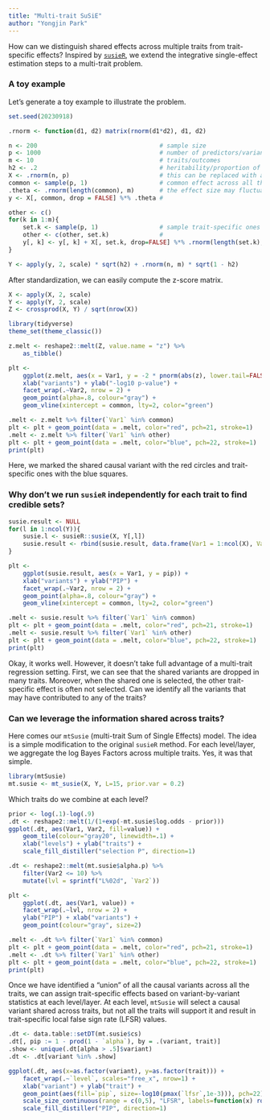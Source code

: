 ```yaml
---
title: "Multi-trait SuSiE"
author: "Yongjin Park"
---
```


How can we distinguish shared effects across multiple traits from trait-specific effects?  Inspired by [`susieR`](https://github.com/stephenslab/susieR), we extend the integrative single-effect estimation steps to a multi-trait problem.

### A toy example

Let's generate a toy example to illustrate the problem.

```r
set.seed(20230918)

.rnorm <- function(d1, d2) matrix(rnorm(d1*d2), d1, d2)

n <- 200                                  # sample size
p <- 1000                                 # number of predictors/variants
m <- 10                                   # traits/outcomes
h2 <- .2                                  # heritability/proportion of variance exampled by X
X <- .rnorm(n, p)                         # this can be replaced with a real genotype matrix
common <- sample(p, 1)                    # common effect across all the traits
.theta <- .rnorm(length(common), m)       # the effect size may fluctuate
y <- X[, common, drop = FALSE] %*% .theta #

other <- c()
for(k in 1:m){
    set.k <- sample(p, 1)                 # sample trait-specific ones
    other <- c(other, set.k)              #
    y[, k] <- y[, k] + X[, set.k, drop=FALSE] %*% .rnorm(length(set.k), 1)
}

Y <- apply(y, 2, scale) * sqrt(h2) + .rnorm(n, m) * sqrt(1 - h2)
```

After standardization, we can easily compute the z-score matrix.

```r
X <- apply(X, 2, scale)
Y <- apply(Y, 2, scale)
Z <- crossprod(X, Y) / sqrt(nrow(X))
```

```r
library(tidyverse)
theme_set(theme_classic())

z.melt <- reshape2::melt(Z, value.name = "z") %>%
    as_tibble()
```

```r
plt <-
    ggplot(z.melt, aes(x = Var1, y = -2 * pnorm(abs(z), lower.tail=FALSE, log.p=TRUE)/log(10))) +
    xlab("variants") + ylab("-log10 p-value") +
    facet_wrap(.~Var2, nrow = 2) +
    geom_point(alpha=.8, colour="gray") +
    geom_vline(xintercept = common, lty=2, color="green")

.melt <- z.melt %>% filter(`Var1` %in% common)
plt <- plt + geom_point(data = .melt, color="red", pch=21, stroke=1)
.melt <- z.melt %>% filter(`Var1` %in% other)
plt <- plt + geom_point(data = .melt, color="blue", pch=22, stroke=1)
print(plt)
```

Here, we marked the shared causal variant with the red circles and trait-specific ones with the blue squares.

### Why don't we run `susieR` independently for each trait to find credible sets?

```r
susie.result <- NULL
for(l in 1:ncol(Y)){
    susie.l <- susieR::susie(X, Y[,l])
    susie.result <- rbind(susie.result, data.frame(Var1 = 1:ncol(X), Var2 = l, pip = susie.l$pip))
}
```

```r
plt <-
    ggplot(susie.result, aes(x = Var1, y = pip)) +
    xlab("variants") + ylab("PIP") +
    facet_wrap(.~Var2, nrow = 2) +
    geom_point(alpha=.8, colour="gray") +
    geom_vline(xintercept = common, lty=2, color="green")

.melt <- susie.result %>% filter(`Var1` %in% common)
plt <- plt + geom_point(data = .melt, color="red", pch=21, stroke=1)
.melt <- susie.result %>% filter(`Var1` %in% other)
plt <- plt + geom_point(data = .melt, color="blue", pch=22, stroke=1)
print(plt)
```

Okay, it works well. However, it doesn't take full advantage of a multi-trait regression setting. First, we can see that the shared variants are dropped in many traits. Moreover, when the shared one is selected, the other trait-specific effect is often not selected. Can we identify all the variants that may have contributed to any of the traits?

### Can we leverage the information shared across traits?

Here comes our `mtSusie` (multi-trait Sum of Single Effects) model. The idea is a simple modification to the original `susieR` method. For each level/layer, we aggregate the log Bayes Factors across multiple traits. Yes, it was that simple.

```r
library(mtSusie)
mt.susie <- mt_susie(X, Y, L=15, prior.var = 0.2)
```

Which traits do we combine at each level?

```r
prior <- log(.1)-log(.9)
.dt <- reshape2::melt(1/(1+exp(-mt.susie$log.odds - prior)))
ggplot(.dt, aes(Var1, Var2, fill=value)) +
    geom_tile(colour="gray20", linewidth=.1) +
    xlab("levels") + ylab("traits") +
    scale_fill_distiller("selection P", direction=1)
```

```r
.dt <- reshape2::melt(mt.susie$alpha.p) %>%
    filter(Var2 <= 10) %>%
    mutate(lvl = sprintf("L%02d", `Var2`))

plt <-
    ggplot(.dt, aes(Var1, value)) +
    facet_wrap(.~lvl, nrow = 2) +
    ylab("PIP") + xlab("variants") +
    geom_point(colour="gray", size=2)

.melt <- .dt %>% filter(`Var1` %in% common)
plt <- plt + geom_point(data = .melt, color="red", pch=21, stroke=1)
.melt <- .dt %>% filter(`Var1` %in% other)
plt <- plt + geom_point(data = .melt, color="blue", pch=22, stroke=1)
print(plt)
```

Once we have identified a "union" of all the causal variants across all the traits, we can assign trait-specific effects based on variant-by-variant statistics at each level/layer. At each level, `mtSusie` will select a causal variant shared across traits, but not all the traits will support it and result in trait-specific local false sign rate (LFSR) values.

```r
.dt <- data.table::setDT(mt.susie$cs)
.dt[, pip := 1 - prod(1 - `alpha`), by = .(variant, trait)]
.show <- unique(.dt[alpha > .5]$variant)
.dt <- .dt[variant %in% .show]

ggplot(.dt, aes(x=as.factor(variant), y=as.factor(trait))) +
    facet_wrap(.~`level`, scales="free_x", nrow=1) +
    xlab("variant") + ylab("trait") +
    geom_point(aes(fill=`pip`, size=-log10(pmax(`lfsr`,1e-3))), pch=22) +
    scale_size_continuous(range = c(0,5), "LFSR", labels=function(x) round(10^(-x), 3)) +
    scale_fill_distiller("PIP", direction=1)
```
